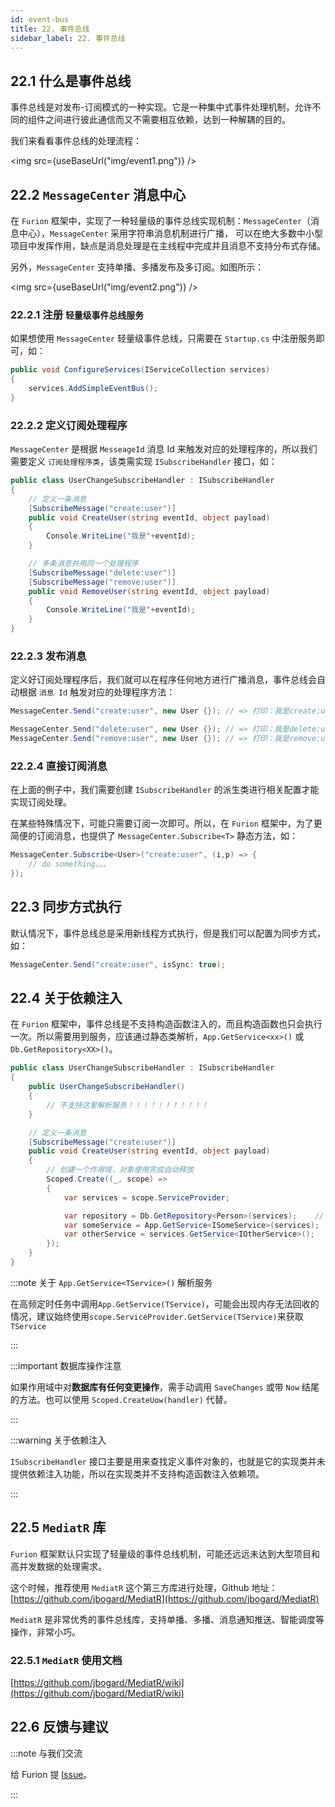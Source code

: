```yaml
---
id: event-bus
title: 22. 事件总线
sidebar_label: 22. 事件总线
---
```



## 22.1 什么是事件总线

事件总线是对发布-订阅模式的一种实现。它是一种集中式事件处理机制，允许不同的组件之间进行彼此通信而又不需要相互依赖，达到一种解耦的目的。

我们来看看事件总线的处理流程：

<img src={useBaseUrl("img/event1.png")} />

## 22.2 `MessageCenter` 消息中心

在 `Furion` 框架中，实现了一种轻量级的事件总线实现机制：`MessageCenter`（消息中心），`MessageCenter` 采用字符串消息机制进行广播， 可以在绝大多数中小型项目中发挥作用，缺点是消息处理是在主线程中完成并且消息不支持分布式存储。

另外，`MessageCenter` 支持单播、多播发布及多订阅。如图所示：

<img src={useBaseUrl("img/event2.png")} />

### 22.2.1 注册 `轻量级事件总线服务`

如果想使用 `MessageCenter` 轻量级事件总线，只需要在 `Startup.cs` 中注册服务即可，如：

```cs {3}
public void ConfigureServices(IServiceCollection services)
{
    services.AddSimpleEventBus();
}
```

### 22.2.2 定义订阅处理程序

`MessageCenter` 是根据 `MesseageId` 消息 Id 来触发对应的处理程序的，所以我们需要定义 `订阅处理程序类`，该类需实现 `ISubscribeHandler` 接口，如：

```cs {1,4-5,11-13}
public class UserChangeSubscribeHandler : ISubscribeHandler
{
    // 定义一条消息
    [SubscribeMessage("create:user")]
    public void CreateUser(string eventId, object payload)
    {
        Console.WriteLine("我是"+eventId);
    }

    // 多条消息共用同一个处理程序
    [SubscribeMessage("delete:user")]
    [SubscribeMessage("remove:user")]
    public void RemoveUser(string eventId, object payload)
    {
        Console.WriteLine("我是"+eventId);
    }
}
```

### 22.2.3 发布消息

定义好订阅处理程序后，我们就可以在程序任何地方进行广播消息，事件总线会自动根据 `消息 Id` 触发对应的处理程序方法：

```cs
MessageCenter.Send("create:user", new User {}); // => 打印：我是create:user

MessageCenter.Send("delete:user", new User {}); // => 打印：我是delete:user
MessageCenter.Send("remove:user", new User {}); // => 打印：我是remove:user
```

### 22.2.4 直接订阅消息

在上面的例子中，我们需要创建 `ISubscribeHandler` 的派生类进行相关配置才能实现订阅处理。

在某些特殊情况下，可能只需要订阅一次即可。所以，在 `Furion` 框架中，为了更简便的订阅消息，也提供了 `MessageCenter.Subscribe<T>` 静态方法，如：

```cs
MessageCenter.Subscribe<User>("create:user", (i,p) => {
    // do something。。。
});
```

## 22.3 同步方式执行

默认情况下，事件总线总是采用新线程方式执行，但是我们可以配置为同步方式，如：

```cs
MessageCenter.Send("create:user", isSync: true);
```

## 22.4 关于依赖注入

在 `Furion` 框架中，事件总线是不支持构造函数注入的，而且构造函数也只会执行一次。所以需要用到服务，应该通过静态类解析，`App.GetService<xx>()` 或 `Db.GetRepository<XX>()`。

```cs {5,12-20}
public class UserChangeSubscribeHandler : ISubscribeHandler
{
    public UserChangeSubscribeHandler()
    {
        // 不支持这里解析服务！！！！！！！！！！！
    }

    // 定义一条消息
    [SubscribeMessage("create:user")]
    public void CreateUser(string eventId, object payload)
    {
        // 创建一个作用域，对象使用完成自动释放
        Scoped.Create((_, scope) =>
        {
            var services = scope.ServiceProvider;

            var repository = Db.GetRepository<Person>(services);    // services 传递进去
            var someService = App.GetService<ISomeService>(services);   // services 传递进去
            var otherService = services.GetService<IOtherService>();    // 直接用 services 解析
        });
    }
}
```

:::note 关于 `App.GetService<TService>()` 解析服务

在高频定时任务中调用`App.GetService(TService)`，可能会出现内存无法回收的情况，建议始终使用`scope.ServiceProvider.GetService(TService)`来获取`TService`

:::

:::important 数据库操作注意

如果作用域中对**数据库有任何变更操作**，需手动调用 `SaveChanges` 或带 `Now` 结尾的方法。也可以使用 `Scoped.CreateUow(handler)` 代替。

:::

:::warning 关于依赖注入

`ISubscribeHandler` 接口主要是用来查找定义事件对象的，也就是它的实现类并未提供依赖注入功能，所以在实现类并不支持构造函数注入依赖项。

:::

## 22.5 `MediatR` 库

`Furion` 框架默认只实现了轻量级的事件总线机制，可能还远远未达到大型项目和高并发数据的处理需求。

这个时候，推荐使用 `MediatR` 这个第三方库进行处理，Github 地址：[https://github.com/jbogard/MediatR](https://github.com/jbogard/MediatR)

`MediatR` 是非常优秀的事件总线库，支持单播、多播、消息通知推送、智能调度等操作，非常小巧。

### 22.5.1 `MediatR` 使用文档

[https://github.com/jbogard/MediatR/wiki](https://github.com/jbogard/MediatR/wiki)

## 22.6 反馈与建议

:::note 与我们交流

给 Furion 提 [Issue](https://gitee.com/dotnetchina/Furion/issues/new?issue)。

:::
